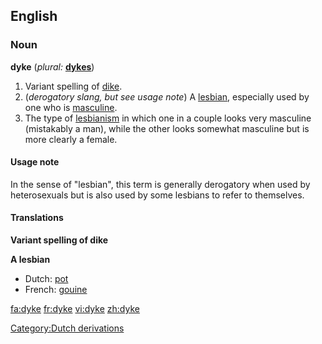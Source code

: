 ==English==
===Noun===
'''dyke''' (''plural:'' '''[[dykes]]''')

#Variant spelling of [[dike]].
#(''derogatory slang, but see usage note'') A [[lesbian]], especially used by one who is [[masculine]].
# The type of [[lesbianism]] in which one in a couple looks very masculine (mistakably a man), while the other looks somewhat masculine but is more clearly a female.

====Usage note====
In the sense of "lesbian", this term is generally derogatory when used by heterosexuals but is also used by some lesbians to refer to themselves.

====Translations====
'''Variant spelling of dike'''
{{see|dike}}

'''A lesbian'''
*Dutch: [[pot]] {{f}}
*French: [[gouine]] {{f}}

[[Category:Dutch derivations]]

[[fa:dyke]]
[[fr:dyke]]
[[vi:dyke]]
[[zh:dyke]]